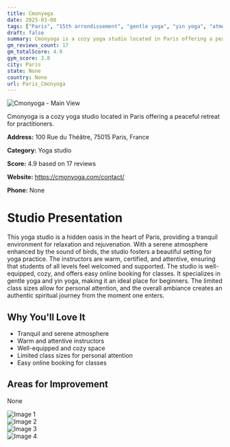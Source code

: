 ```yaml
---
title: Cmonyoga
date: 2025-03-08
tags: ["Paris", "15th arrondissement", "gentle yoga", "yin yoga", "atmosphere", "size", "Paris"]  
draft: false
summary: Cmonyoga is a cozy yoga studio located in Paris offering a peaceful retreat for practitioners.
gm_reviews_count: 17
gm_totalScore: 4.9
gym_score: 3.8
city: Paris
state: None
country: None
url: Paris_Cmonyoga
---
```


<div className="aspect-[16/9] relative my-8">
  <img 
    src="https://lh5.googleusercontent.com/p/AF1QipNkU4C7le1pIM1aBgOIQsyqEwd8U_3mwvCP4sse=w1920-h1080-k-no"
    alt="Cmonyoga - Main View"
    className="object-cover absolute inset-0 w-full h-full rounded-lg"
  />
</div>

Cmonyoga is a cozy yoga studio located in Paris offering a peaceful retreat for practitioners.

**Address:** 100 Rue du Théâtre, 75015 Paris, France

**Category:** Yoga studio

**Score:** 4.9 based on 17 reviews

**Website:** https://cmonyoga.com/contact/

**Phone:** None

# Studio Presentation

This yoga studio is a hidden oasis in the heart of Paris, providing a tranquil environment for relaxation and rejuvenation. With a serene atmosphere enhanced by the sound of birds, the studio fosters a beautiful setting for yoga practice. The instructors are warm, certified, and attentive, ensuring that students of all levels feel welcomed and supported. The studio is well-equipped, cozy, and offers easy online booking for classes. It specializes in gentle yoga and yin yoga, making it an ideal place for beginners. The limited class sizes allow for personal attention, and the overall ambiance creates an authentic spiritual journey from the moment one enters.

## Why You'll Love It

- Tranquil and serene atmosphere
- Warm and attentive instructors
- Well-equipped and cozy space
- Limited class sizes for personal attention
- Easy online booking for classes

## Areas for Improvement

None

<div className="grid grid-cols-1 xl:grid-cols-2 gap-4 my-8">
<div className="aspect-[4/3] relative"><img src="https://lh5.googleusercontent.com/p/AF1QipMljSDL1dMA_qiFJRuqGg5ZlNbdmclf9Egy4V0S=w1920-h1080-k-no" alt="Image 1" className="object-cover absolute inset-0 w-full h-full rounded-lg" /></div>
<div className="aspect-[4/3] relative"><img src="https://lh5.googleusercontent.com/p/AF1QipMUmRCgFB0X9Y1j-lXtcBlN3ATl_ZgBF5SYQ6yh=w1920-h1080-k-no" alt="Image 2" className="object-cover absolute inset-0 w-full h-full rounded-lg" /></div>
<div className="aspect-[4/3] relative"><img src="https://lh5.googleusercontent.com/p/AF1QipPPxZRD0ts5qC1msLsmPKI0bH3lmGgjshXwJCV3=w1920-h1080-k-no" alt="Image 3" className="object-cover absolute inset-0 w-full h-full rounded-lg" /></div>
<div className="aspect-[4/3] relative"><img src="https://lh5.googleusercontent.com/p/AF1QipMi4OVhO_oDAMwMJ65knPiBHbC5e-iuVpEeTy6u=w1920-h1080-k-no" alt="Image 4" className="object-cover absolute inset-0 w-full h-full rounded-lg" /></div>
</div>
